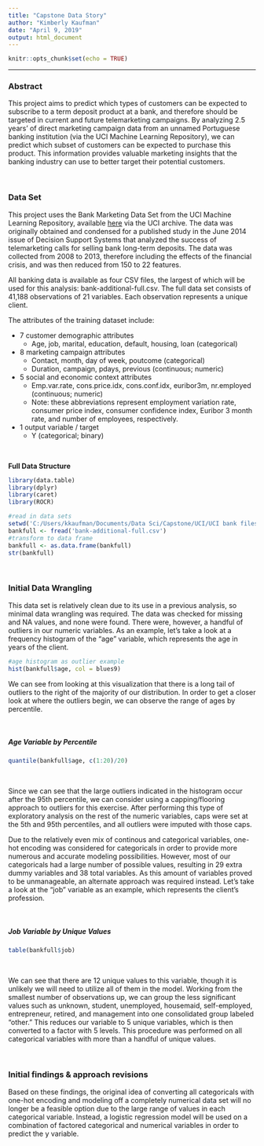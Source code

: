 ---
title: "Capstone Data Story"
author: "Kimberly Kaufman"
date: "April 9, 2019"
output: html_document
---

```{r setup, include=FALSE}
knitr::opts_chunk$set(echo = TRUE)
```

*****


### Abstract

This project aims to predict which types of customers can be expected to subscribe to a term deposit product at a bank, and therefore should be targeted in current and future telemarketing campaigns. By analyzing 2.5 years' of direct marketing campaign data from an unnamed Portuguese banking institution (via the UCI Machine Learning Repository), we can predict which subset of customers can be expected to purchase this product. This information provides valuable marketing insights that the banking industry can use to better target their potential customers.

\  

### Data Set

This project uses the Bank Marketing Data Set from the UCI Machine Learning Repository, available [here](https://archive.ics.uci.edu/ml/datasets/Bank+Marketing) via the UCI archive. The data was originally obtained and condensed for a published study in the June 2014 issue of Decision Support Systems that analyzed the success of telemarketing calls for selling bank long-term deposits.  The data was collected from 2008 to 2013, therefore including the effects of the financial crisis, and was then reduced from 150 to 22 features.

All banking data is available as four CSV files, the largest of which will be used for this analysis: bank-additional-full.csv.  The full data set consists of 41,188 observations of 21 variables.  Each observation represents a unique client.

The attributes of the training dataset include:
    
* 7 customer demographic attributes
    + Age, job, marital, education, default, housing, loan (categorical)
* 8 marketing campaign attributes
    + Contact, month, day of week, poutcome (categorical) 
    + Duration, campaign, pdays, previous (continuous; numeric) 
* 5 social and economic context attributes
    + Emp.var.rate, cons.price.idx, cons.conf.idx, euribor3m, nr.employed (continuous; numeric) 
    + Note: these abbreviations represent employment variation rate, consumer price index, consumer confidence index, Euribor 3 month rate, and number of employees, respectively. 
* 1 output variable / target
    + Y (categorical; binary)
    
\  

**Full Data Structure**    
```{r code chunk h, echo = FALSE, warning = FALSE, error = FALSE, message = FALSE}
library(data.table)
library(dplyr)
library(caret)
library(ROCR)

#read in data sets
setwd('C:/Users/kkaufman/Documents/Data Sci/Capstone/UCI/UCI bank files/bank-additional')
bankfull <- fread('bank-additional-full.csv')
#transform to data frame
bankfull <- as.data.frame(bankfull)
str(bankfull)
```


\  

### Initial Data Wrangling

This data set is relatively clean due to its use in a previous analysis, so minimal data wrangling was required.  The data was checked for missing and NA values, and none were found.  There were, however, a handful of outliers in our numeric variables. As an example, let's take a look at a frequency histogram of the "age" variable, which represents the age in years of the client.

```{r code chunk c, echo = FALSE, warning = FALSE, error = FALSE, message = FALSE}
#age histogram as outlier example
hist(bankfull$age, col = blues9)
```

We can see from looking at this visualization that there is a long tail of outliers to the right of the majority of our distribution.  In order to get a closer look at where the outliers begin, we can observe the range of ages by percentile.

\  

##### **Age Variable by Percentile**
```{r code chunk d, echo = FALSE, warning = FALSE, error = FALSE, message = FALSE}
quantile(bankfull$age, c(1:20)/20)
```

\  

Since we can see that the large outliers indicated in the histogram occur after the 95th percentile, we can consider using a capping/flooring approach to outliers for this exercise.  After performing this type of exploratory analysis on the rest of the numeric variables, caps were set at the 5th and 95th percentiles, and all outliers were imputed with those caps.

Due to the relatively even mix of continous and categorical variables, one-hot encoding was considered for categoricals in order to provide more numerous and accurate modeling possibilities.  However, most of our categoricals had a large number of possible values, resulting in 29 extra dummy variables and 38 total variables.  As this amount of variables proved to be unmanageable, an alternate approach was required instead.  Let's take a look at the "job" variable as an example, which represents the client's profession.

\  

##### **Job Variable by Unique Values**
```{r code chunk e, echo = FALSE, warning = FALSE, error = FALSE, message = FALSE}
table(bankfull$job)
```

\  

We can see that there are 12 unique values to this variable, though it is unlikely we will need to utilize all of them in the model.  Working from the smallest number of observations up, we can group the less significant values such as unknown, student, unemployed, housemaid, self-employed, entrepreneur, retired, and management into one consolidated group labeled "other."  This reduces our variable to 5 unique variables, which is then converted to a factor with 5 levels.  This procedure was performed on all categorical variables with more than a handful of unique values.

\  

### Initial findings & approach revisions

Based on these findings, the original idea of converting all categoricals with one-hot encoding and modeling off a completely numerical data set will no longer be a feasible option due to the large range of values in each categorical variable.  Instead, a logistic regression model will be used on a combination of factored categorical and numerical variables in order to predict the y variable.
